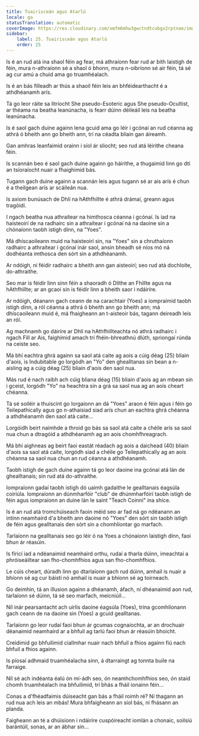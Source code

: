 ```yaml
---
title: Tuairisceán agus Atarlú
locale: ga
statusTranslation: automatic
coverImage: https://res.cloudinary.com/xmfm6mhw3gwctndtcubgx2rptnae/image/upload/v1740468922/small_cover_tratado_de_psicologia_revolucionaria_a4c0dca4e0.webp
sidebar:
    label: 25. Tuairisceán agus Atarlú
    order: 25
---
```

Is é an rud atá ina shaol féin ag fear, má athraíonn fear rud ar bith laistigh de féin, mura n-athraíonn sé a shaol ó bhonn, mura n-oibríonn sé air féin, tá sé ag cur amú a chuid ama go truamhéalach.

Is é an bás filleadh ar thús a shaoil féin leis an bhféidearthacht é a athdhéanamh arís.

Tá go leor ráite sa litríocht She pseudo-Esoteric agus She pseudo-Ocultist, ar théama na beatha leanúnacha, is fearr dúinn déileáil leis na beatha leanúnacha.

Is é saol gach duine againn lena gcuid ama go léir i gcónaí an rud céanna ag athrá ó bheith ann go bheith ann, trí na céadta bliain gan áireamh.

Gan amhras leanfaimid orainn i síol ár sliocht; seo rud atá léirithe cheana féin.

Is scannán beo é saol gach duine againn go háirithe, a thugaimid linn go dtí an tsíoraíocht nuair a fhaighimid bás.

Tugann gach duine againn a scannán leis agus tugann sé ar ais arís é chun é a theilgean arís ar scáileán nua.

Is axiom bunúsach de Dhlí na hAthfhillte é athrá drámaí, greann agus tragóidí.

I ngach beatha nua athraítear na himthosca céanna i gcónaí. Is iad na haisteoirí de na radhairc sin a athraítear i gcónaí ná na daoine sin a chónaíonn taobh istigh dínn, na "Yoes".

Má dhíscaoileann muid na haisteoirí sin, na "Yoes" sin a chruthaíonn radhairc a athraítear i gcónaí inár saol, ansin bheadh sé níos mó ná dodhéanta imthosca den sórt sin a athdhéanamh.

Ar ndóigh, ní féidir radhairc a bheith ann gan aisteoirí; seo rud atá dochloíte, do-athraithe.

Seo mar is féidir linn sinn féin a shaoradh ó Dlíthe an Fhillte agus na hAthfhillte; ar an gcaoi sin is féidir linn a bheith saor i ndáiríre.

Ar ndóigh, déanann gach ceann de na carachtair (Yoes) a iompraímid taobh istigh dínn, a ról céanna a athrá ó bheith ann go bheith ann; má dhíscaoileann muid é, má fhaigheann an t-aisteoir bás, tagann deireadh leis an ról.

Ag machnamh go dáiríre ar Dhlí na hAthfhillteachta nó athrá radhairc i ngach Fill ar Ais, faighimid amach trí fhéin-bhreathnú dlúth, spriongaí rúnda na ceiste seo.

Má bhí eachtra ghrá againn sa saol atá caite ag aois a cúig déag (25) bliain d'aois, is Indubitable go lorgódh an "Yo" den ghealltanas sin bean a n-aisling ag a cúig déag (25) bliain d'aois den saol nua.

Más rud é nach raibh ach cúig bliana déag (15) bliain d'aois ag an mbean sin i gceist, lorgódh "Yo" na heachtra sin a grá sa saol nua ag an aois cheart chéanna.

Tá sé soiléir a thuiscint go lorgaíonn an dá "Yoes" araon é féin agus í féin go Teilepathically agus go n-athaisiad siad arís chun an eachtra ghrá chéanna a athdhéanamh den saol atá caite...

Lorgóidh beirt naimhde a throid go bás sa saol atá caite a chéile arís sa saol nua chun a dtragóid a athdhéanamh ag an aois chomhfhreagrach.

Má bhí aighneas ag beirt faoi eastát réadach ag aois a daichead (40) bliain d'aois sa saol atá caite, lorgódh siad a chéile go Teilepathically ag an aois chéanna sa saol nua chun an rud céanna a athdhéanamh.

Taobh istigh de gach duine againn tá go leor daoine ina gcónaí atá lán de ghealltanais; sin rud atá do-athraithe.

Iompraíonn gadaí taobh istigh dó uaimh gadaithe le gealltanais éagsúla coiriúla. Iompraíonn an dúnmharfóir "club" de dhúnmharfóirí taobh istigh de féin agus iompraíonn an duine lán le saint "Teach Coinní" ina shíce.

Is é an rud atá tromchúiseach faoin méid seo ar fad ná go ndéanann an intinn neamhaird d'a bheith ann daoine nó "Yoes" den sórt sin taobh istigh de féin agus gealltanais den sórt sin a chomhlíontar go marfach.

Tarlaíonn na gealltanais seo go léir ó na Yoes a chónaíonn laistigh dínn, faoi bhun ár réasúin.

Is fíricí iad a ndéanaimid neamhaird orthu, rudaí a tharla dúinn, imeachtaí a phróiseáiltear san fho-chomhfhios agus san fho-chomhfhios.

Le cúis cheart, dúradh linn go dtarlaíonn gach rud dúinn, amhail is nuair a bhíonn sé ag cur báistí nó amhail is nuair a bhíonn sé ag toirneach.

Go deimhin, tá an illusion againn a dhéanamh, áfach, ní dhéanaimid aon rud, tarlaíonn sé dúinn, tá sé seo marfach, meicniúil...

Níl inár pearsantacht ach uirlis daoine éagsúla (Yoes), trína gcomhlíonann gach ceann de na daoine sin (Yoes) a gcuid gealltanas.

Tarlaíonn go leor rudaí faoi bhun ár gcumas cognaíochta, ar an drochuair déanaimid neamhaird ar a bhfuil ag tarlú faoi bhun ár réasúin bhoicht.

Creidimid go bhfuilimid ciallmhar nuair nach bhfuil a fhios againn fiú nach bhfuil a fhios againn.

Is píosaí adhmaid truamhéalacha sinn, á dtarraingt ag tonnta buile na farraige.

Níl sé ach indéanta éalú ón mí-ádh seo, ón neamhchomhfhios seo, ón staid chomh truamhéalach ina bhfuilimid, trí bhás a fháil ionainn féin...

Conas a d'fhéadfaimis dúiseacht gan bás a fháil roimh ré? Ní thagann an rud nua ach leis an mbás! Mura bhfaigheann an síol bás, ní fhásann an planda.

Faigheann an té a dhúisíonn i ndáiríre cuspóireacht iomlán a chonaic, soilsiú barántúil, sonas, ar an ábhar sin...

